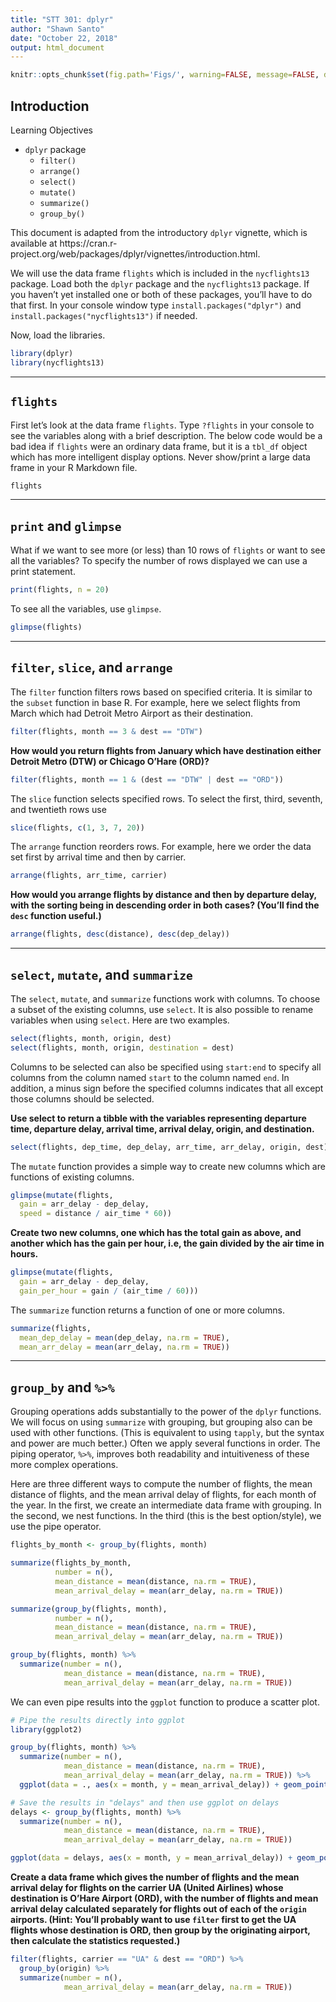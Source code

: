 ---
title: "STT 301: dplyr"
author: "Shawn Santo"
date: "October 22, 2018"
output: html_document
---

```{r global_options, include=FALSE}
knitr::opts_chunk$set(fig.path='Figs/', warning=FALSE, message=FALSE, dev = "png", comment = NA)
```

## Introduction

Learning Objectives

  - `dplyr` package
    - `filter()`
    - `arrange()`
    - `select()`
    - `mutate()`
    - `summarize()`
    - `group_by()`

This document is adapted from the introductory `dplyr` vignette, 
which is available at 
https://cran.r-project.org/web/packages/dplyr/vignettes/introduction.html.

We will use the data frame `flights` which is included in the `nycflights13`
package. Load both the `dplyr` package and the `nycflights13` package. If you
haven't yet installed one or both of these packages, you'll have to do that 
first. In your console window type `install.packages("dplyr")` and `install.packages("nycflights13")` if needed.

Now, load the libraries.

```{r, message = FALSE}
library(dplyr)
library(nycflights13)
```

*************************

## `flights`

First let's look at the data frame `flights`. Type `?flights` in your console 
to see the variables along with a brief description. The below code would be 
a bad idea if `flights` were an ordinary data frame, but it is a `tbl_df` 
object which has more intelligent display options. 
Never show/print a large data frame in your R Markdown file.

```{r}
flights
```

*************************

## `print` and `glimpse`

What if we want to see more (or less) than 10 rows of `flights` or want to
see all the variables? To specify the number of rows displayed we can use a
print statement.

```{r}
print(flights, n = 20)
```

To see all the variables, use `glimpse`.

```{r}
glimpse(flights)
```

*************************

## `filter`, `slice`, and `arrange`

The `filter` function filters rows based on specified criteria. It is similar
to the `subset` function in base R. For example, here we select flights
from March which had Detroit Metro Airport as their destination.

```{r}
filter(flights, month == 3 & dest == "DTW")
```

**How would you return flights from January which have destination either Detroit Metro (DTW) or Chicago O'Hare (ORD)?**

```{r}
filter(flights, month == 1 & (dest == "DTW" | dest == "ORD"))
```

The `slice` function selects specified rows. To select the first, third,
seventh, and twentieth rows use

```{r}
slice(flights, c(1, 3, 7, 20))
```

The `arrange` function reorders rows. For example, here we order 
the data set first by arrival time and then by carrier.

```{r}
arrange(flights, arr_time, carrier)
```

**How would you arrange flights by distance and then by departure delay, with the sorting being in descending order in both cases? (You'll find the `desc` function useful.)**

```{r}
arrange(flights, desc(distance), desc(dep_delay))
```


*************************

## `select`, `mutate`, and `summarize`

The `select`, `mutate`, and `summarize` functions work with columns. To choose
a subset of the existing columns, use `select`. It is also possible to rename variables when using `select`. Here are two examples.

```{r}
select(flights, month, origin, dest)
select(flights, month, origin, destination = dest)
```

Columns to be selected can also be specified using `start:end` to specify all columns from the column named `start` to the column named `end`. 
In addition, a minus sign before the specified columns indicates that all except those columns should be selected. 

**Use select to return a tibble with the variables representing departure time, departure delay, arrival time, arrival delay, origin, and destination.**

```{r}
select(flights, dep_time, dep_delay, arr_time, arr_delay, origin, dest)
```

The `mutate` function provides a simple way to create new columns which are functions of existing columns. 

```{r}
glimpse(mutate(flights,
  gain = arr_delay - dep_delay,
  speed = distance / air_time * 60))
```

**Create two new columns, one which has the total gain as above, and another which has the gain per hour, i.e, the gain divided by the air time in hours.**

```{r}
glimpse(mutate(flights,
  gain = arr_delay - dep_delay,
  gain_per_hour = gain / (air_time / 60)))
```

The `summarize` function returns a function of one or more columns. 

```{r}
summarize(flights,
  mean_dep_delay = mean(dep_delay, na.rm = TRUE), 
  mean_arr_delay = mean(arr_delay, na.rm = TRUE))
```

*************************

## `group_by` and `%>%`

Grouping operations adds substantially to the power of the `dplyr` functions. 
We will focus on using `summarize` with grouping, but grouping also can be 
used with other functions. (This is equivalent to using `tapply`, but the syntax 
and power are much better.) Often we apply several functions in order. The 
piping operator, `%>%`, improves both readability and intuitiveness of these 
more complex operations.

Here are three different ways to compute the number of flights, 
the mean distance of flights, and the mean arrival delay of flights, 
for each month of the year. In the first, we create an intermediate data frame 
with grouping. In the second, we nest functions. 
In the third (this is the best option/style), we use the pipe operator.

```{r}
flights_by_month <- group_by(flights, month)

summarize(flights_by_month, 
          number = n(), 
          mean_distance = mean(distance, na.rm = TRUE), 
          mean_arrival_delay = mean(arr_delay, na.rm = TRUE))

summarize(group_by(flights, month), 
          number = n(), 
          mean_distance = mean(distance, na.rm = TRUE), 
          mean_arrival_delay = mean(arr_delay, na.rm = TRUE))

group_by(flights, month) %>% 
  summarize(number = n(), 
            mean_distance = mean(distance, na.rm = TRUE), 
            mean_arrival_delay = mean(arr_delay, na.rm = TRUE))
```

We can even pipe results into the `ggplot` function to produce a scatter plot.

```{r}
# Pipe the results directly into ggplot
library(ggplot2)

group_by(flights, month) %>% 
  summarize(number = n(), 
            mean_distance = mean(distance, na.rm = TRUE), 
            mean_arrival_delay = mean(arr_delay, na.rm = TRUE)) %>% 
  ggplot(data = ., aes(x = month, y = mean_arrival_delay)) + geom_point()

# Save the results in "delays" and then use ggplot on delays
delays <- group_by(flights, month) %>% 
  summarize(number = n(), 
            mean_distance = mean(distance, na.rm = TRUE), 
            mean_arrival_delay = mean(arr_delay, na.rm = TRUE))

ggplot(data = delays, aes(x = month, y = mean_arrival_delay)) + geom_point()
```

**Create a data frame which gives the number of flights and the mean arrival delay for flights on the carrier UA (United Airlines) whose destination is O'Hare Airport (ORD), with the number of flights and mean arrival delay calculated separately for flights out of each of the `origin` airports. (Hint: You'll probably want to use `filter` first to get the UA flights whose destination is ORD, then group by the originating airport, then calculate the statistics requested.)**

```{r}
filter(flights, carrier == "UA" & dest == "ORD") %>% 
  group_by(origin) %>% 
  summarize(number = n(), 
            mean_arrival_delay = mean(arr_delay, na.rm = TRUE))
```